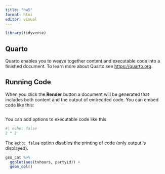 ```yaml
---
title: "hw5"
format: html
editor: visual
---
```


```r
library(tidyverse)
```


## Quarto

Quarto enables you to weave together content and executable code into a finished document. To learn more about Quarto see <https://quarto.org>.

## Running Code

When you click the **Render** button a document will be generated that includes both content and the output of embedded code. You can embed code like this:

```r

```

You can add options to executable code like this

```r
#| echo: false
2 * 2

```

The `echo: false` option disables the printing of code (only output is displayed).


```r
gss_cat %>% 
  ggplot(aes(tvhours, partyid)) +
  geom_col()
```

